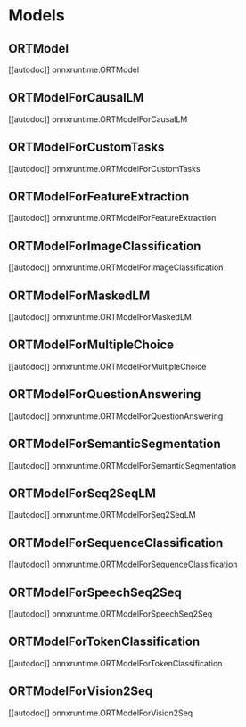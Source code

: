 <!--Copyright 2022 The HuggingFace Team. All rights reserved.

Licensed under the Apache License, Version 2.0 (the "License"); you may not use this file except in compliance with
the License. You may obtain a copy of the License at

http://www.apache.org/licenses/LICENSE-2.0

Unless required by applicable law or agreed to in writing, software distributed under the License is distributed on
an "AS IS" BASIS, WITHOUT WARRANTIES OR CONDITIONS OF ANY KIND, either express or implied. See the License for the
specific language governing permissions and limitations under the License.
-->

# Models

## ORTModel

[[autodoc]] onnxruntime.ORTModel

## ORTModelForCausalLM

[[autodoc]] onnxruntime.ORTModelForCausalLM

## ORTModelForCustomTasks

[[autodoc]] onnxruntime.ORTModelForCustomTasks

## ORTModelForFeatureExtraction

[[autodoc]] onnxruntime.ORTModelForFeatureExtraction

## ORTModelForImageClassification

[[autodoc]] onnxruntime.ORTModelForImageClassification

## ORTModelForMaskedLM
[[autodoc]] onnxruntime.ORTModelForMaskedLM

## ORTModelForMultipleChoice

[[autodoc]] onnxruntime.ORTModelForMultipleChoice

## ORTModelForQuestionAnswering

[[autodoc]] onnxruntime.ORTModelForQuestionAnswering

## ORTModelForSemanticSegmentation

[[autodoc]] onnxruntime.ORTModelForSemanticSegmentation

## ORTModelForSeq2SeqLM

[[autodoc]] onnxruntime.ORTModelForSeq2SeqLM

## ORTModelForSequenceClassification

[[autodoc]] onnxruntime.ORTModelForSequenceClassification

## ORTModelForSpeechSeq2Seq

[[autodoc]] onnxruntime.ORTModelForSpeechSeq2Seq

## ORTModelForTokenClassification

[[autodoc]] onnxruntime.ORTModelForTokenClassification

## ORTModelForVision2Seq

[[autodoc]] onnxruntime.ORTModelForVision2Seq
